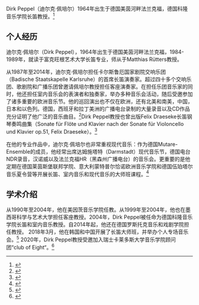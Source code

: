 {{Notability Unreferenced|time=2020-07-12T09:44:33+00:00}}
Dirk Peppel（迪尔克·佩培尔）1964年出生于德国美茵河畔法兰克福，德国科隆音乐学院长笛教授。<ref>{{cite web |author1=德国科隆音乐学院官方网站 |title=Dirk Peppel教授介绍 |url=https://www.hfmt-koeln.de/personen/lehrende/prof-dirk-peppel/biografie.html}}</ref>

== 个人经历 ==
迪尔克·佩培尔（Dirk Peppel），1964年出生于德国美茵河畔法兰克福，1984-1989年，就读于富克旺根艺术大学长笛专业，师从于Matthias Rütters教授。

从1987年至2014年，迪尔克·佩培尔担任卡尔斯鲁厄国家剧院交响乐团（Badische Staatskapelle Karlsruhe）的首席长笛演奏家。超过四十多个交响乐团、歌剧院和广播乐团曾邀请佩培尔教授担任客座演奏家。在担任乐团音乐家的同时，他还担任室内音乐会的表演者和独奏家，举办多种音乐会活动，随后受邀参加了诸多重要的欧洲音乐节。他的巡回演出也不仅在欧洲，还有北美和南美，中国，日本和以色列。德国，西班牙和拉丁美洲的广播电台录制的大量录音以及CD作品充分证明了他广泛的音乐曲目。<ref>{{cite web |author1=德国柏林afm音乐学院官方网站 |title=Dirk Peppel教授介绍 |url=http://www.afmberlin.de/prof-dirk-peppel |accessdate=2020-07-12 |archive-date=2020-07-12 |archive-url=https://web.archive.org/web/20200712131745/http://www.afmberlin.de/prof-dirk-peppel |dead-url=no }}</ref>Dirk Peppel教授也曾出版Felix Draeseke长笛钢琴奏鸣曲集（Sonate für Flöte und Klavier nach der Sonate für Violoncello und Klavier op.51, Felix Draeseke）。<ref>{{cite book |author1=Felix Draeseke（1835-1913） |coauthors=Dirk Peppel |editor=Dirk Peppel |title=Sonate für Flöte und Klavier |publisher=Florian Noetzel Verlag |location=德国 |isbn=979-0-2019-7736-2}}</ref>

在他的专业作品中，迪尔克·佩培尔也非常重视现代音乐：作为德国Mutare-Ensemble的成员，他经常出席达姆施塔特（Darmstadt）现代音乐节，德国电台NDR录音，汉诺威以及法兰克福HR（黑森州广播电台）的音乐会。更重要的是他定期在德国莱茵斯堡联邦学院、意大利蒙特普尔恰诺欧洲音乐学院和德国伍珀塔尔音乐夏令营等开展长笛、室内音乐和现代音乐的大师班课程。<ref>{{cite web |author1=德国柏林afm音乐学院官方网站 |title=Dirk Peppel教授介绍 |url=http://www.afmberlin.de/en/prof-dirk-peppel |website=德国柏林afm音乐学院官方网站 |accessdate=2020-07-12 |archive-date=2020-07-14 |archive-url=https://web.archive.org/web/20200714070737/http://www.afmberlin.de/en/prof-dirk-peppel |dead-url=no }}</ref>

== 学术介绍 ==
从1990年至2004年，他在美因茨音乐学院任教。从1999年至2004年，他也在墨西哥科学与艺术大学担任客座教授。2004年，Dirk Peppel被任命为德国科隆音乐学院长笛和室内音乐教授。自2014年起，他还在德国罗斯托克音乐和戏剧学院担任教授。 2018年3月，他在韩国和中国开展了长笛大师班，并举办个人专场音乐会。<ref>{{cite web |author1=德国柏林afm音乐学院官方网站 |title=Dirk Peppel教授介绍 |url=http://www.afmberlin.de/en/prof-dirk-peppel |accessdate=2020-07-12 |archive-date=2020-07-14 |archive-url=https://web.archive.org/web/20200714070737/http://www.afmberlin.de/en/prof-dirk-peppel |dead-url=no }}</ref>
2020年，Dirk Peppel教授受邀加入瑞士卡莱多斯大学音乐学院顾问团“club of Eight“。<ref>{{cite web |author1=瑞士卡莱多斯大学音乐学院关于“club of eight” |title=“Club of Eight” |url=https://www.kalaidos-fh.ch/de-CH/Ueber-die-Kalaidos-FH/Fachbereich-Musik/Club-of-Eight |accessdate=2020-07-12 |archive-date=2020-07-12 |archive-url=https://web.archive.org/web/20200712112742/https://www.kalaidos-fh.ch/de-CH/Ueber-die-Kalaidos-FH/Fachbereich-Musik/Club-of-Eight |dead-url=no }}</ref>